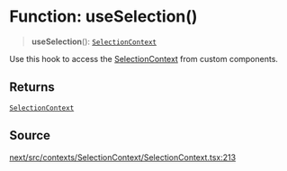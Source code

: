 # Function: useSelection()

> **useSelection**(): [`SelectionContext`](/api/next/interfaces/SelectionContext.mdx)

Use this hook to access the [SelectionContext](/api/next/interfaces/SelectionContext.mdx) from custom components.

## Returns

[`SelectionContext`](/api/next/interfaces/SelectionContext.mdx)

## Source

[next/src/contexts/SelectionContext/SelectionContext.tsx:213](https://github.com/gpbl/react-day-picker/blob/86f49ff11/next/src/contexts/SelectionContext/SelectionContext.tsx#L213)
